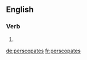 ==English==

===Verb===
{{head|en|verb form}}

# {{en-third-person singular of|perscopate}}

[[de:perscopates]]
[[fr:perscopates]]